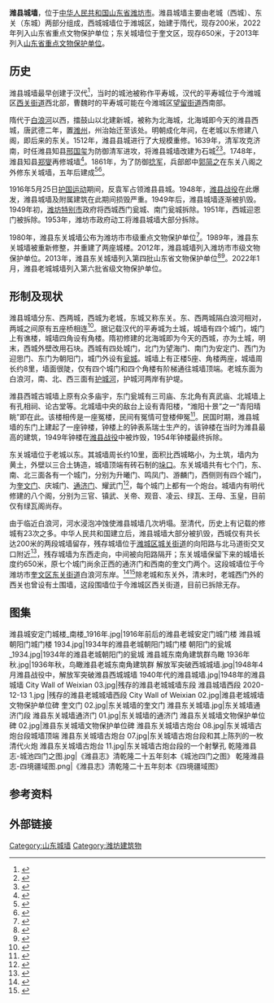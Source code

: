 {{文物保护单位
| 级别 = 省级
| 省区市 = 山东省
| 图片 = 奎文门 04.jpg
| 名称 = 潍县东关城墙
| 编号 = 4-320-3-056
|坐标={{Coord|36.7083|N|119.106372|E|display=inline}}
| 分类 = 古建筑
| 时代 = 明、清
| 所在 = [[潍坊市|潍坊市]][[奎文区|奎文区]][[东关街道_(潍坊市)|东关街道]]奎文门社区、李家街社区、工福街社区等
| 登录 = 2013年10月10日{{r|省四名单}}
}}
{{文物保护单位
| 级别 = 省级
| 省区市 = 山东省
| 图片 = City Wall of Weixian 02.jpg
| 名称 = 潍县城墙
| 编号 =6-015-1-015
| 分类 = 古建筑
| 时代 = 隋至民国
| 所在 = [[潍城区|潍城区]]城关街道十笏园社区、城隍庙社区
| 坐标 = {{Coord|36.717200|N|119.097261|E|display=inline,title}}
| 登录 = 2022年1月14日{{r|省六名单}}
}}
'''潍县城墙'''，位于[[中华人民共和国|中华人民共和国]][[山东省|山东省]][[潍坊市|潍坊市]]。潍县城墙主要由老城（西城）、东关（东城）两部分组成，西城城墙位于潍城区，始建于隋代，现存200米，2022年列入山东省重点文物保护单位；东关城墙位于奎文区，现存650米，于2013年列入[[山东省文物保护单位|山东省重点文物保护单位]]。

==历史==

潍县城墙最早创建于汉代<ref name="城池志1">{{cite book |author1=张耀璧|author2=王诵芬|title=潍县志 |date=乾隆二十五年 |chapter=卷之二·城池志 |quote=潍土城创于汉。周围九里三十步，高二丈八尺，阔一丈五尺。门四：东曰朝阳、西曰迎恩、南曰安定、北曰望海，各有谯楼，四隅有角楼。池阔一丈，深五尺，环绕四周。}}</ref>，当时的城池被称作平寿城，汉代的平寿城位于今潍城区[[西关街道_(潍坊市)|西关街道]]西北部，曹魏时的平寿城可能在今潍城区[[望留街道|望留街道]]西南部{{r|潍城区地名志|page=140}}。

隋代于[[白浪河|白浪河]]以西，擂鼓山以北建新城，被称为北海城，北海城即今天的潍县西城，唐武德二年，置[[潍州|潍州]]，州治始迁至该处。明朝成化年间，在老城以东修建八阁，即后来的东关。1512年，潍县县城进行了大规模重修。1639年，清军攻克济南，时任潍县知县[[邢国玺|邢国玺]]为防御清军进攻，将潍县城墙改建为石城<ref>{{web reference|URL=http://wfwb.wfnews.com.cn/html/2010-09/19/content_187446.htm|title=濰縣縣令邢國璽、周亮工 重修濰縣城誓死抗清兵|work=濰坊晚報|year=2010年|date=2010-9-19|access-date=2020-04-10|archive-date=2017-09-28|archive-url=https://web.archive.org/web/20170928150736/http://wfwb.wfnews.com.cn/html/2010-09/19/content_187446.htm|dead-url=no}}</ref><ref name="城池志2">{{cite book |title=潍县志 |date=乾隆二十五年 |author1=张耀璧|author2=王诵芬|chapter=卷之二·城池志 |quote=明正德七年，莱州府推官刘信重修。崇祯十二年，邑令邢國璽以石之氂之，绅民各认丈尺，不用衙役督催。听从民便，不数月而告竣。}}</ref>。1748年，潍县知县[[郑燮|郑燮]]再修城墙{{r|城墙及附属建筑}}<ref name="城池志3">{{cite book |title=潍县志 |date=乾隆二十五年 |chapter=卷之二·城池志 |author1=张耀璧|author2=王诵芬|quote=国朝乾隆十三年，知县鄭燮捐資倡眾大修，不假胥役，修城一千八百餘尺，垜齒城樓，表裏完整，固若金湯。}}</ref>。1861年，为了防御[[捻军|捻军]]，兵部郎中[[郭简之|郭简之]]在东关八阁之外修东关城墙，五年后建成<ref>{{cite book |author1=常之英 |author2=刘祖干 |title=濰縣志稿·卷八 |date=民国 |chapter=城塢表 |quote=（東關塢）清咸豐十一年創修，至同治五年竣工，費京錢二十七萬餘。}}</ref><ref>{{cite news |author1=刘玉良 |author2=程晓丽 |title=潍县古城墙墙基揭开神秘面纱 |url=http://www.wfnews.com.cn/epaper/wfwb/html/2009-09/26/content_128505.htm |accessdate=2020-04-09 |agency=潍坊晚报 |date=2009-09-26 |archive-url=https://web.archive.org/web/20200410025508/http://www.wfnews.com.cn/epaper/wfwb/html/2009-09/26/content_128505.htm |archive-date=2020-04-10 |dead-url=no }}</ref>{{r|市志|奎文区志}}。

1916年5月25日[[护国运动|护国运动]]期间，反袁军占领潍县县城。1948年，[[潍县战役|潍县战役]]在此爆发，潍县城墙及附属建筑在此期间损毁严重。1949年后，潍县城墙逐渐被扒毁。1949年初，[[潍坊特别市|潍坊特别市]]政府将西城西门瓮城、南门瓮城拆除。1951年，西城迎恩门被拆除。1953年，潍坊市政府动工将潍县城墙大部分拆除{{r|潍城区志|城墙及附属建筑}}。

1980年，潍县东关城墙公布为潍坊市市级重点文物保护单位<ref>{{cite news |title=潍坊正对东关城墙二期修缮保护 预计年底完成 |url=http://weifang.iqilu.com/wfyaowen/2016/1001/3076605.shtml |accessdate=2020-04-09 |date=2016-10-01 |agency=潍坊晚报 |archive-url=https://web.archive.org/web/20200410025458/http://weifang.iqilu.com/wfyaowen/2016/1001/3076605.shtml |archive-date=2020-04-10 |dead-url=no }}</ref>。1989年，潍县东关城墙被重新修整，并重建了两座城楼{{r|市志}}。2012年，潍县城墙列入潍坊市市级文物保护单位。2013年，潍县东关城墙列入第四批山东省文物保护单位<ref name="省四名单">{{Cite web|url=http://sd.dzwww.com/sdnews/201311/t20131115_9187836.htm|title=山东省第四批省级文物保护单位名单(共计606处)|accessdate=2018-12-06|author=山东省人民政府|date=2013-11-15|work=sd.dzwww.com|publisher=大众日报|archiveurl=https://web.archive.org/web/20181206015221/http://sd.dzwww.com/sdnews/201311/t20131115_9187836.htm|archivedate=2018-12-06}}</ref><ref>{{cite news |author1=赵春晖 |title=奎文门古城墙终于有了“名分” |url=http://wfwb.wfnews.com.cn/content/20140924/Articel08002EL.htm |accessdate=2020-04-09 |work=潍坊晚报 |date=2014-09-24 |archive-url=https://web.archive.org/web/20200410025451/http://wfwb.wfnews.com.cn/content/20140924/Articel08002EL.htm |archive-date=2020-04-10 |dead-url=no }}</ref>。2022年1月，潍县老城城墙列入第六批省级文物保护单位。{{r|省六名单|p=4}}

== 形制及现状 ==
潍县城墙分东、西两城，西城为老城，东城又称东关。东、西两城隔白浪河相对，两城之间原有五座桥相连<ref>{{cite web |title=历经血与火 解放潍县城 |url=http://www.30297.cn/article/42649.html |website=临安新闻网 |accessdate=2020-04-10 }}{{Dead link}}</ref>。据记载汉代的平寿城为土城，城墙有四个城门，城门上有谯楼，城墙四角设有角楼。隋初修建的北海城即为今天的西城，亦为土城，明末，西城外壁改用石块。西城有四处城门，北门为望海门、南门为安定门、西门为迎思门、东门为朝阳门，城门外设有[[瓮城|瓮城]]。城墙上有正楼5座、角楼两座，城墙周长约8里，墙面很陡，仅有四个城门和四个角楼有阶梯通往城墙顶端。老城东面为白浪河，南、北、西三面有[[护城河|护城河]]，护城河两岸有护堤{{r|寒亭区志|城墙及附属建筑}}。

潍县西城古城墙上原有众多庙宇，东门瓮城有三司庙、东北角有真武庙、北城墙上有孔相祠、论古堂等。北城墙中央的敌台上设有青阳楼，“潍阳十景”之一“青阳晴眺”即在此。该楼相传是一座冤楼，民间有冤情可登楼伸冤<ref>{{cite news |author1=刘督宽 |author2=陈瑞曾 |title=潍阳十景 |url=http://wcqqqw.wfsq.gov.cn/wcws/201506/t20150603_802221.htm |accessdate=2020-04-10 |work=潍坊晚报 |date=2012-03-04 }}{{Dead link|date=2020年5月 |bot=InternetArchiveBot |fix-attempted=yes }}</ref>。民国时期，潍县城墙的东门上建起了一座钟楼，钟楼上的钟表系瑞士生产的，该钟楼在当时为潍县最高的建筑，1949年钟楼在[[潍县战役|潍县战役]]中被炸毁，1954年钟楼最终拆除。{{r|城墙及附属建筑}}

东关城墙位于老城以东。其城墙周长约10里，面积比西城略小，为土筑，墙内为黄土，外壁以三合土铸造，城墙顶端有砖石制的[[垛口|垛口]]。东关城墙共有七个门，东、南、北三面各有一个城门，分别为升曦门、鸣凤门、游麟门，西侧则有四个城门，为[[奎文门|奎文门]]、庆城门、[[通济门_(潍坊)|通济门]]、耀武门{{r|市志|保护与开发}}<ref>{{cite book |author1=常之英 |author2=刘祖干 |title=濰縣志稿·卷八 |date=民国 |chapter=城塢表 |quote=門七：西曰慶城、曰通濟、西北曰耀武、西南曰奎文、南曰鳴鳳、東曰升曦、北曰游麟。}}</ref>，每个城门上都有一个炮台。城墙内有明代修建的八个阁，分别为三官、镇武、关帝、观音、凌云、绿瓦、王母、玉皇，目前仅有绿瓦阁尚存。{{r|潍城区地名志|page=139}}

由于临近白浪河，河水浸泡冲蚀使潍县城墙几次坍塌。至清代，历史上有记载的修城有23次之多。中华人民共和国建立后，潍县城墙大部分被扒毁，西城仅有共长达200米的两段城墙留存，残存城墙位于[[潍城区|潍城区]][[城关街道_(潍坊市)|城关街道]]的向阳路与北马道街交叉口附近<ref>{{cite news |title=老潍县城墙只剩两段 潍坊市民呼吁及时保护 |url=http://weifang.sdchina.com/show/2931421.html |accessdate=2020-04-09 |work=潍坊晚报 |date=2014-03-18 |archive-url=https://web.archive.org/web/20200410025455/http://weifang.sdchina.com/show/2931421.html |archive-date=2020-04-10 |dead-url=no }}</ref>，残存城墙为东西走向，中间被向阳路隔开；东关城墙保留下来的城墙长度约650米，原七个城门尚余正西的通济门和西南的奎文门两个。这段城墙位于今潍坊市[[奎文区|奎文区]][[东关街道_(潍坊市)|东关街道]]白浪河东岸。{{r|保护与开发}}<ref>{{cite news |title=这段650米潍县东关城墙，终于等来被“疼爱”的一天 |url=http://weifang.iqilu.com/wfminsheng/2020/0401/4508366.shtml |accessdate=2020-04-09 |agency=齐鲁晚报 |date=2020-04-01 |archive-url=https://web.archive.org/web/20200410025502/http://weifang.iqilu.com/wfminsheng/2020/0401/4508366.shtml |archive-date=2020-04-10 |dead-url=no }}</ref><ref>{{cite news|title=白浪河绿地广场规划设计方案公开征求意见，近400岁老城墙将迎新生|url=http://wfwb.wfnews.com.cn/content/20200407/Articel07002EL.htm|accessdate=2020-04-09|agency=齐鲁晚报|date=2020-04-08|archive-url=https://web.archive.org/web/20200410025505/http://wfwb.wfnews.com.cn/content/20200407/Articel07002EL.htm|archive-date=2020-04-10|dead-url=no}}</ref>除老城和东关外，清末时，老城西门外的西关也曾设有土围墙，这段围墙位于今潍城区西关街道，目前已拆除无存{{r|潍城区地名志|page=26}}。

== 图集 ==
<gallery>
潍县城安定门城楼_南楼_1916年.jpg|1916年前后的潍县老城安定门城门楼
潍县城朝阳门城门楼 1934.jpg|1934年的潍县老城朝阳门城门楼
朝阳门的瓮城_1934.jpg|1934年的潍县老城朝阳门的瓮城
潍县城东南角建筑群鸟瞰 1936年秋.jpg|1936年秋，鸟瞰潍县老城东南角建筑群
解放军突破西城城墙.jpg|1948年4月潍县战役中，解放军突破潍县西城城墙
1940年代的潍县城墙.jpg|1948年的潍县城墙
City Wall of Weixian 03.jpg|残存的潍县老城城墙东段
潍县城墙西段 2020-12-13 1.jpg |残存的潍县老城城墙西段
City Wall of Weixian 02.jpg|潍县老城城墙文物保护单位碑
奎文门 02.jpg|东关城墙的奎文门
潍县东关城墙.jpg|东关城墙通济门段
潍县东关城墙通济门 01.jpg|东关城墙的通济门
潍县东关城墙文物保护单位碑 02.jpg|潍县东关城墙文物保护单位碑
潍县东关城墙古炮台 08.jpg|东关城墙古炮台段城墙顶端
潍县东关城墙古炮台 07.jpg|东关城墙古炮台段和其上陈列的一枚清代火炮
潍县东关城墙古炮台 11.jpg|东关城墙古炮台段的一个射擊孔
乾隆潍县志-城池四门之图.jpg|《潍县志》清乾隆二十五年刻本《城池四门之图》
乾隆潍县志-四境疆域图.png|《潍县志》清乾隆二十五年刻本《四境疆域图》
</gallery>

== 参考资料 ==

{{reflist|30em
|refs=
<!--方志-->
<ref name="市志">{{cite book |author1=潍坊市地方史志编纂委员会 |title=潍坊市志（1840—1990） |date=1995-01 |publisher=中央文献出版社 |location=北京 |isbn=7-5073-0247-4 |url=http://lib.sdsqw.cn/bin/mse.exe?COLLCC=4058918688&seachword=%u6F4D%u53BF%u57CE%u5899&K=b7&A=1&run=12}}</ref>
<ref name="潍城区志">{{cite book |author1=山东省潍坊市潍城区史志编纂委员会 |title=潍城区志（1840-1990） |date=1993.03 |publisher=齐鲁书社 |location=济南 |isbn=7-5333-0318-0 |url=http://lib.sdsqw.cn/bin/mse.exe?COLLCC=4058911540&K=c71&A=1&rec=4&list=&page=&run=13}}</ref>
<ref name="奎文区志">{{cite book |author1=山东省潍坊市奎文区地方志编纂委员会 |title=奎文区志（1994-2010） |date=2011.11 |publisher=方志出版社 |location=北京 |url=http://lib.sdsqw.cn/bin/mse.exe?COLLCC=4058911540&K=c7c&A=1&rec=133&list=&page=&run=13 |chapter=文物|isbn=978-7-5144-0326-8}}</ref>
<ref name="寒亭区志">{{cite book |author1=山东省潍坊市寒亭区史志编纂委员会 |title=寒亭区志（1840-1988） |date=1992-11 |publisher=齐鲁书社 |location=济南 |isbn=7-5333-0300-8 |url=http://lib.sdsqw.cn/bin/mse.exe?COLLCC=4058910001&K=c7&A=15&rec=400&list=&page=&run=13}}</ref>
<ref name="潍城区地名志">{{cite book |author1=潍城区地名委员会办公室 |title=潍城区地名志 |date=1991-10 |edition=第1版}}</ref>

<!--政府网站-->
<ref name="省六名单">{{cite web |title=山东省第六批省级文物保护单位名单 |url=http://www.shandong.gov.cn/module/download/downfile.jsp?classid=0&filename=0d260fa40cad4d83a6978ecdf2c801b5.pdf |website=山东省人民政府 |accessdate=2022-01-20 |date=2022-01-14 |archive-date=2022-01-18 |archive-url=https://web.archive.org/web/20220118182831/http://www.shandong.gov.cn/module/download/downfile.jsp?classid=0&filename=0d260fa40cad4d83a6978ecdf2c801b5.pdf |dead-url=no }}</ref>
<!--媒体网站-->
<ref name="城墙及附属建筑">{{cite news |author1=丁永恩 |title=潍县古城墙及附属建筑 |url=http://wfwb.wfnews.com.cn/content/20141117/ArticelB01002EL.htm |accessdate=2020-04-09 |agency=潍坊晚报 |date=2014-11-17 |archive-url=https://web.archive.org/web/20200410025451/http://wfwb.wfnews.com.cn/content/20141117/ArticelB01002EL.htm |archive-date=2020-04-10 |dead-url=no }}</ref>

<!--论文-->
<ref name="保护与开发">{{cite journal |author1=陈爱玲 |title=潍县古城墙的保护与开发 |journal=潍坊学院学报 |date=2013 |volume=13 |issue=3 |pages=12-14 |doi=10.3969/j.issn.1671-4288.2013.03.004}}</ref>
}}

==外部链接==
{{commons|Category:City_Wall_of_Weixian}}

{{山东省境内的古城墙}}
{{潍坊市境内的山东省文物保护单位}}
{{山东省第四批文物保护单位}}
[[Category:山东城墙|Category:山东城墙]]
[[Category:潍坊建筑物|Category:潍坊建筑物]]